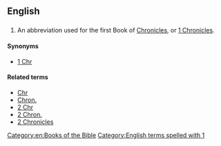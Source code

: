 ==English==

==={{abbreviation}}===
{{infl|en|abbreviation}}

# {{biblical}} An abbreviation used for the first Book of [[Chronicles]], or [[1 Chronicles]].

====Synonyms====
*[[1 Chr]]

====Related terms====
*[[Chr]]
*[[Chron.]]
*[[2 Chr]]
*[[2 Chron.]]
*[[2 Chronicles]]

[[Category:en:Books of the Bible]]
[[Category:English terms spelled with 1]]